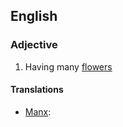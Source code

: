 {{also|polyanthus}}
==English==

===Adjective===
{{en-adj}}

# {{context|rare|botany|lang=en}} Having many [[flower]]s

====Translations====
{{trans-top|having many flowers}}
* [[Manx]]: {{t|gv|yl-vlaagh}}
{{trans-mid}}
{{trans-bottom}}